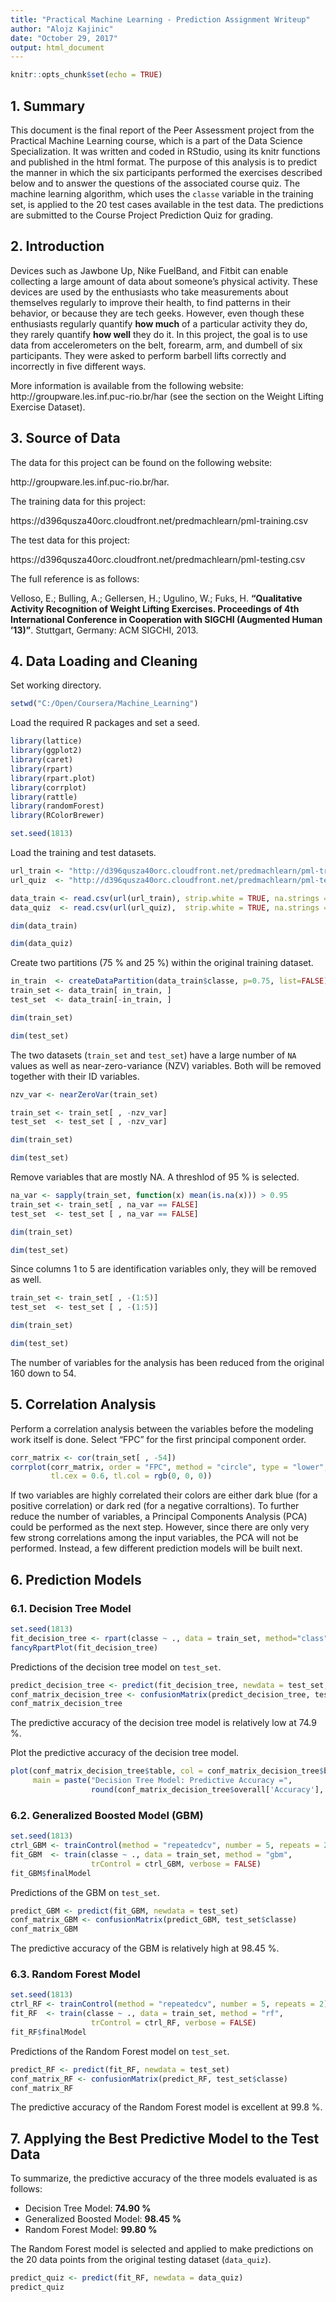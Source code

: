 ---
title: "Practical Machine Learning - Prediction Assignment Writeup"
author: "Alojz Kajinic"
date: "October 29, 2017"
output: html_document
---

```{r setup, include=FALSE}
knitr::opts_chunk$set(echo = TRUE)
```

## 1. Summary  

This document is the final report of the Peer Assessment project from the Practical Machine Learning course, which is a part of the Data Science Specialization. It was written and coded in RStudio, using its knitr functions and published in the html format. The purpose of this analysis is to predict the manner in which the six participants performed the exercises described below and to answer the questions of the associated course quiz. The machine learning algorithm, which uses the `classe` variable in the training set, is applied to the 20 test cases available in the test data. The predictions are submitted to the Course Project Prediction Quiz for grading.  

## 2. Introduction  

Devices such as Jawbone Up, Nike FuelBand, and Fitbit can enable collecting a large amount of data about someone's physical activity. These devices are used by the enthusiasts who take measurements about themselves regularly to improve their health, to find patterns in their behavior, or because they are tech geeks. However, even though these enthusiasts regularly quantify **how much** of a particular activity they do, they rarely quantify **how well** they do it. In this project, the goal is to use data from accelerometers on the belt, forearm, arm, and dumbell of six participants. They were asked to perform barbell lifts correctly and incorrectly in five different ways.  

More information is available from the following website: http://groupware.les.inf.puc-rio.br/har (see the section on the Weight Lifting Exercise Dataset).  

## 3. Source of Data  

The data for this project can be found on the following website:  

http://groupware.les.inf.puc-rio.br/har.  

The training data for this project:

https://d396qusza40orc.cloudfront.net/predmachlearn/pml-training.csv  

The test data for this project:  

https://d396qusza40orc.cloudfront.net/predmachlearn/pml-testing.csv  

The full reference is as follows:  

Velloso, E.; Bulling, A.; Gellersen, H.; Ugulino, W.; Fuks, H. **“Qualitative Activity Recognition of Weight Lifting Exercises. Proceedings of 4th International Conference in Cooperation with SIGCHI (Augmented Human ’13)”**. Stuttgart, Germany: ACM SIGCHI, 2013.  

## 4. Data Loading and Cleaning  

Set working directory.

```{r}
setwd("C:/Open/Coursera/Machine_Learning")
```

Load the required R packages and set a seed.

```{r, warning=FALSE, message=FALSE}
library(lattice)
library(ggplot2)
library(caret)
library(rpart)
library(rpart.plot)
library(corrplot)
library(rattle)
library(randomForest)
library(RColorBrewer)
```

```{r}
set.seed(1813)
```

Load the training and test datasets.  

```{r}
url_train <- "http://d396qusza40orc.cloudfront.net/predmachlearn/pml-training.csv"
url_quiz  <- "http://d396qusza40orc.cloudfront.net/predmachlearn/pml-testing.csv"
```

```{r}
data_train <- read.csv(url(url_train), strip.white = TRUE, na.strings = c("NA",""))
data_quiz  <- read.csv(url(url_quiz),  strip.white = TRUE, na.strings = c("NA",""))
```

```{r}
dim(data_train)
```

```{r}
dim(data_quiz)
```

Create two partitions (75 % and 25 %) within the original training dataset.  

```{r}
in_train  <- createDataPartition(data_train$classe, p=0.75, list=FALSE)
train_set <- data_train[ in_train, ]
test_set  <- data_train[-in_train, ]
```

```{r}
dim(train_set)
```

```{r}
dim(test_set)
```

The two datasets (`train_set` and `test_set`) have a large number of `NA` values as well as near-zero-variance (NZV) variables. Both will be removed together with their ID variables.  

```{r}
nzv_var <- nearZeroVar(train_set)
```

```{r}
train_set <- train_set[ , -nzv_var]
test_set  <- test_set [ , -nzv_var]
```

```{r}
dim(train_set)
```

```{r}
dim(test_set)
```

Remove variables that are mostly NA. A threshlod of 95 % is selected.

```{r}
na_var <- sapply(train_set, function(x) mean(is.na(x))) > 0.95
train_set <- train_set[ , na_var == FALSE]
test_set  <- test_set [ , na_var == FALSE]
```

```{r}
dim(train_set)
```

```{r}
dim(test_set)
```

Since columns 1 to 5 are identification variables only, they will be removed as well.  

```{r}
train_set <- train_set[ , -(1:5)]
test_set  <- test_set [ , -(1:5)]
```

```{r}
dim(train_set)
```

```{r}
dim(test_set)
```

The number of variables for the analysis has been reduced from the original 160 down to 54.  

## 5. Correlation Analysis

Perform a correlation analysis between the variables before the modeling work itself is done. Select "FPC" for the first principal component order.  

```{r}
corr_matrix <- cor(train_set[ , -54])
corrplot(corr_matrix, order = "FPC", method = "circle", type = "lower",
         tl.cex = 0.6, tl.col = rgb(0, 0, 0))
```

If two variables are highly correlated their colors are either dark blue (for a positive correlation) or dark red (for a negative corraltions). To further reduce the number of variables, a Principal Components Analysis (PCA) could be performed as the next step. However, since there are only very few strong correlations among the input variables, the PCA will not be performed. Instead, a few different prediction models will be built next.  

## 6. Prediction Models  

### 6.1. Decision Tree Model

```{r}
set.seed(1813)
fit_decision_tree <- rpart(classe ~ ., data = train_set, method="class")
fancyRpartPlot(fit_decision_tree)
```

Predictions of the decision tree model on `test_set`.

```{r}
predict_decision_tree <- predict(fit_decision_tree, newdata = test_set, type="class")
conf_matrix_decision_tree <- confusionMatrix(predict_decision_tree, test_set$classe)
conf_matrix_decision_tree
```

The predictive accuracy of the decision tree model is relatively low at 74.9 %.  

Plot the predictive accuracy of the decision tree model.  

```{r}
plot(conf_matrix_decision_tree$table, col = conf_matrix_decision_tree$byClass, 
     main = paste("Decision Tree Model: Predictive Accuracy =",
                  round(conf_matrix_decision_tree$overall['Accuracy'], 4)))
```

### 6.2. Generalized Boosted Model (GBM) 

```{r, warning=FALSE, message=FALSE}
set.seed(1813)
ctrl_GBM <- trainControl(method = "repeatedcv", number = 5, repeats = 2)
fit_GBM  <- train(classe ~ ., data = train_set, method = "gbm",
                  trControl = ctrl_GBM, verbose = FALSE)
fit_GBM$finalModel
```

Predictions of the GBM on `test_set`.  

```{r, warning=FALSE, message=FALSE}
predict_GBM <- predict(fit_GBM, newdata = test_set)
conf_matrix_GBM <- confusionMatrix(predict_GBM, test_set$classe)
conf_matrix_GBM
```

The predictive accuracy of the GBM is relatively high at 98.45 %.  

### 6.3.  Random Forest Model  

```{r}
set.seed(1813)
ctrl_RF <- trainControl(method = "repeatedcv", number = 5, repeats = 2)
fit_RF  <- train(classe ~ ., data = train_set, method = "rf",
                  trControl = ctrl_RF, verbose = FALSE)
fit_RF$finalModel
```

Predictions of the Random Forest model on `test_set`.  

```{r}
predict_RF <- predict(fit_RF, newdata = test_set)
conf_matrix_RF <- confusionMatrix(predict_RF, test_set$classe)
conf_matrix_RF
```

The predictive accuracy of the Random Forest model is excellent at 99.8 %.  

## 7. Applying the Best Predictive Model to the Test Data  

To summarize, the predictive accuracy of the three models evaluated is as follows:  

- Decision Tree Model: **74.90 %**  
- Generalized Boosted Model: **98.45 %**  
- Random Forest Model: **99.80 %**  

The Random Forest model is selected and applied to make predictions on the 20 data points from the original testing dataset (`data_quiz`).  

```{r}
predict_quiz <- predict(fit_RF, newdata = data_quiz)
predict_quiz
```

